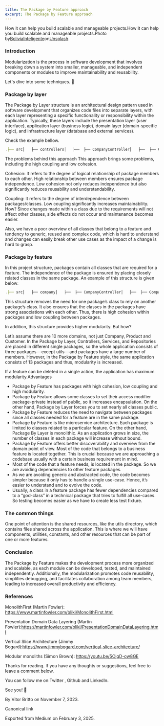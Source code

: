 ```yaml
---
title: The Package by Feature approach
excerpt: The Package by Feature approach
---
```


How it can help you build scalable and manageable projects.How it can help you build scalable and manageable projects.Photo by[BoliviaInteligente](https://unsplash.com/@boliviainteligente?utm_source=medium&utm_medium=referral)on[Unsplash](https://unsplash.com?utm_source=medium&utm_medium=referral)

### Introduction

Modularization is the process in software development that involves breaking down a system into smaller, manageable, and independent components or modules to improve maintainability and reusability.

Let's dive into some techniques. 🚀

### Package by layer

The Package by Layer structure is an architectural design pattern used in software development that organizes code files into separate layers, with each layer representing a specific functionality or responsibility within the application. Typically, these layers include the presentation layer (user interface), application layer (business logic), domain layer (domain-specific logic), and infrastructure layer (database and external services).

Check the example bellow.

```js
.├── src│   ├── controllers│   ├──  ├── CompanyController│   ├──  ├── CustomerController│   ├──  └── ProductController│   ├── entities│   ├──  ├── CompanyEntity│   ├──  ├── CustomerEntity│   ├──  └── ProductEntity│   ├── repositories│   ├──  ├── CompanyRepository│   ├──  ├── CustomerRepository│   ├──  └── ProductRepository│   ├── services│   ├──  ├── CompanyService│   ├──  ├── CustomerService│   ├──  └── ProductService│   ├── dtos│   ├──  ├── CompanyDTO│   ├──  ├── CustomerDTO│   ├──  └── ProductDTO│   ├── daos│   ├──  ├── CompanyDAO│   ├──  ├── CustomerDAO│   ├──  └── ProductDAO└── └── utils
```

The problems behind this approach
This approach brings some problems, including the high coupling and low cohesion.

Cohesion: It refers to the degree of logical relationship of package members to each other. High relationship between members ensures package independence. Low cohesion not only reduces independence but also significantly reduces reusability and understandability.

Coupling: It refers to the degree of interdependence between packages/classes. Low coupling significantly increases maintainability. How? Since changes made within a class due to the requirements will not affect other classes, side effects do not occur and maintenance becomes easier.

Also, we have a poor overview of all classes that belong to a feature and tendency to generic, reused and complex code, which is hard to understand and changes can easily break other use cases as the impact of a change is hard to grasp.

### Package by feature

In this project structure, packages contain all classes that are required for a feature. The independence of the package is ensured by placing closely related classes in the same package. An example of this structure is given below:

```js
.├── src│   ├── company│   ├──  ├── CompanyController│   ├──  ├── CompanyEntity│   ├──  ├── CompanyRepository│   ├──  ├── CompanyService│   ├──  ├── CompanyDTO│   ├──  └── CompanyDAO│   ├── customer│   ├──  ├── CustomerController│   ├──  ├── CustomerEntity│   ├──  ├── CustomerRepository│   ├──  ├── CustomerService│   ├──  ├── CustomerDTO│   ├──  └── CustomerDAO│   ├── product│   ├──  ├── ProductController│   ├──  ├── ProductEntity│   ├──  ├── ProductRepository│   ├──  ├── ProductService│   ├──  ├── ProductDTO│   ├──  └── ProductDAO└── └── utils
```

This structure removes the need for one package’s class to rely on another package’s class. It also ensures that the classes in the packages have strong associations with each other. Thus, there is high cohesion within packages and low coupling between packages.

In addition, this structure provides higher modularity. But how?

Let’s assume there are 10 more domains, not just Company, Product and Customer. In the Package by Layer, Controllers, Services, and Repositories are placed in different single packages, so the whole application consists of three packages — except utils — and packages have a large number of members. However, in the Package by Feature style, the same application consists of 13 packages and thus, modularity is increased.

If a feature can be deleted in a single action, the application has maximum modularity.Advantages

- Package by Feature has packages with high cohesion, low coupling and high modularity.
- Package by Feature allows some classes to set their access modifier package-private instead of public, so it increases encapsulation. On the other hand, Package by Layer forces you to set nearly all classes public.
- Package by Feature reduces the need to navigate between packages since all classes needed for a feature are in the same package.
- Package by Feature is like microservice architecture. Each package is limited to classes related to a particular feature. On the other hand, Package By Layer is monolithic. As an application grows in size, the number of classes in each package will increase without bound.
- Package by Feature offers better discoverability and overview from the domain point of view. Most of the code that belongs to a business feature is located together. This is crucial because we are approaching a codebase usually with a certain business requirement in mind.
- Most of the code that a feature needs, is located in the package. So we are avoiding dependencies to other feature packages.
- As we are avoiding generic and abstracted code, the code becomes simpler because it only has to handle a single use-case. Hence, it’s easier to understand and to evolve the code.
- Usually, a class in a feature package has fewer dependencies compared to a “god-class” in a technical package that tries to fulfill all use-cases. So testing becomes easier as we have to create less test fixture.

### The common things

One point of attention is the shared resources, like the utils directory, which contains files shared across the application. This is where we will have components, utilities, constants, and other resources that can be part of one or more features.

### Conclusion

The Package by Feature makes the development process more organized and scalable, as each module can be developed, tested, and maintained independently. Additionally, the modularization promotes code reusability, simplifies debugging, and facilitates collaboration among team members, leading to increased overall productivity and efficiency.

### References

MonolithFirst (Martin Fowler): https://www.martinfowler.com/bliki/MonolithFirst.html

Presentation Domain Data Layering (Martin Fowler):https://martinfowler.com/bliki/PresentationDomainDataLayering.html

Vertical Slice Architecture (Jimmy Bogard):https://www.jimmybogard.com/vertical-slice-architecture/

Modular monoliths (Simon Brown): https://youtu.be/5OjqD-ow8GE

Thanks for reading. If you have any thoughts or suggestions, feel free to leave a comment below.

You can follow me on Twitter , Github and LinkedIn.

See you! 👋

By Vitor Britto on November 7, 2023.

Canonical link

Exported from Medium on February 3, 2025.
